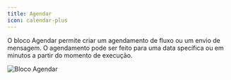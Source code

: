 ```yaml
---
title: Agendar
icon: calendar-plus
---
```


O bloco Agendar permite criar um agendamento de fluxo ou um envio de mensagem. O agendamento pode ser feito para uma data specífica ou em minutos a partir do momento de execução.


<Frame>
  <img src="/images/admin/automation/blocks/logic/schedule.png" alt="Bloco Agendar" />
</Frame>

